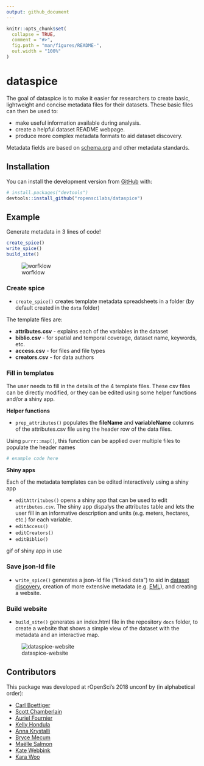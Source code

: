 ```yaml
---
output: github_document
---
```


<!-- README.md is generated from README.Rmd. Please edit that file -->

```r
knitr::opts_chunk$set(
  collapse = TRUE,
  comment = "#>",
  fig.path = "man/figures/README-",
  out.width = "100%"
)
```
# dataspice

The goal of dataspice is to make it easier for researchers to create basic, lightweight and concise metadata files for their datasets. These basic files can then be used to:

- make useful information available during analysis.
- create a helpful dataset README webpage.
- produce more complex metadata formats to aid dataset discovery.

Metadata fields are based on [schema.org](http://schema.org/Dataset) and other metadata standards. 

## Installation

You can install the development version from [GitHub](https://github.com/) with:

``` r
# install.packages("devtools")
devtools::install_github("ropenscilabs/dataspice")
```
## Example

Generate metadata in 3 lines of code! 

```r
create_spice()
write_spice() 
build_site()
```

![worfklow](man/figures/dataspice_workflow.png)

### Create spice

* `create_spice()` creates template metadata spreadsheets in a folder (by default created in the `data` folder)

The template files are:

* **attributes.csv** - explains each of the variables in the dataset
* **biblio.csv** - for spatial and temporal coverage, dataset name, keywords, etc.
* **access.csv** - for files and file types
* **creators.csv** - for data authors

### Fill in templates

The user needs to fill in the details of the 4 template files. These csv files can be directly modified, or they can be edited using some helper functions and/or a shiny app. 

**Helper functions**

* `prep_attributes()` populates the **fileName** and **variableName** columns of the attributes.csv file using the header row of the data files. 

Using `purrr::map()`, this function can be applied over multiple files to populate the header names

```r
# example code here
```

**Shiny apps**

Each of the metadata templates can be edited interactively using a shiny app

* `editAttritubes()` opens a shiny app that can be used to edit `attributes.csv`. The shiny app dispalys the attributes table and lets the user fill in an informative description and units (e.g. meters, hectares, etc.) for each variable. 
* `editAccess()`
* `editCreators()`
* `editBiblio()`

gif of shiny app in use

### Save json-ld file

* `write_spice()` generates a json-ld file ("linked data") to aid in [dataset discovery](https://developers.google.com/search/docs/data-types/dataset), creation of more extensive metadata (e.g. [EML](https://knb.ecoinformatics.org/#api)), and creating a website. 

### Build website

* `build_site()` generates an index.html file in the repository `docs` folder, to create a website that shows a simple view of the dataset with the metadata and an interactive map. 

![dataspice-website](man/figures/screenshot.png)

## Contributors

This package was developed at rOpenSci's 2018 unconf by (in alphabetical order):

* [Carl Boettiger](https://github.com/cboettig)
* [Scott Chamberlain](https://github.com/sckott)
* [Auriel Fournier](https://github.com/aurielfournier)
* [Kelly Hondula](https://github.com/khondula)
* [Anna Krystalli](https://github.com/annakrystalli)
* [Bryce Mecum](https://github.com/amoeba)
* [Maëlle Salmon](https://github.com/maelle)
* [Kate Webbink](https://github.com/magpiedin)
* [Kara Woo](https://github.com/karawoo)

